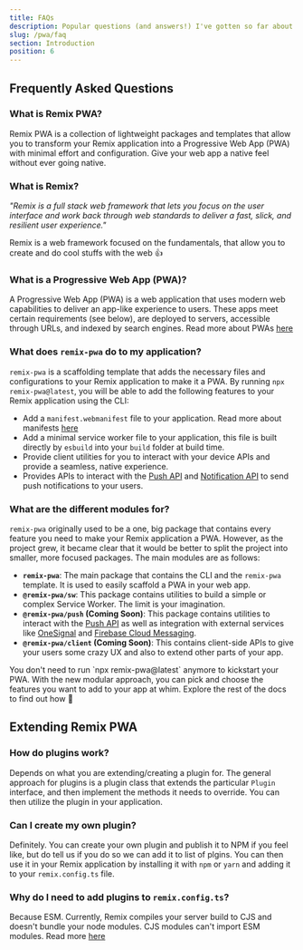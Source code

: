 ```yaml
---
title: FAQs
description: Popular questions (and answers!) I've gotten so far about Remix PWA plus some.
slug: /pwa/faq
section: Introduction
position: 6
---
```



## Frequently Asked Questions 

### What is Remix PWA?

Remix PWA is a collection of lightweight packages and templates that allow you to transform your Remix application 
into a Progressive Web App (PWA) with minimal effort and configuration. Give your web app a native feel without ever going native.

### What is Remix?

*"Remix is a full stack web framework that lets you focus on the user interface and work back through web standards to deliver a fast, slick, and resilient user experience."*

Remix is a web framework focused on the fundamentals, that allow you to create and do cool stuffs with the web :+1:

### What is a Progressive Web App (PWA)?

A Progressive Web App (PWA) is a web application that uses modern web capabilities to deliver an app-like experience to users. These apps meet certain requirements (see below), 
are deployed to servers, accessible through URLs, and indexed by search engines. Read more about PWAs [here](https://developer.mozilla.org/en-US/docs/Web/Progressive_web_apps)

### What does `remix-pwa` do to my application? 

`remix-pwa` is a scaffolding template that adds the necessary files and configurations to your Remix application to make it a PWA.
By running `npx remix-pwa@latest`, you will be able to add the following features to your Remix application using the CLI:

- Add a `manifest.webmanifest` file to your application. Read more about manifests [here](https://developer.mozilla.org/en-US/docs/Web/Manifest)
- Add a minimal service worker file to your application, this file is built directly by `esbuild` into your `build` folder at build time.
- Provide client utilities for you to interact with your device APIs and provide a seamless, native experience.
- Provides APIs to interact with the [Push API](https://developer.mozilla.org/en-US/docs/Web/API/Push_API) and [Notification API](https://developer.mozilla.org/en-us/docs/web/api/notification) to send push notifications to your users.

### What are the different modules for? 

`remix-pwa` originally used to be a one, big package that contains every feature you need to make your Remix application a PWA. 
However, as the project grew, it became clear that it would be better to split the project into smaller, more focused packages.
The main modules are as follows:

- **`remix-pwa`**: The main package that contains the CLI and the `remix-pwa` template. It is used to easily scaffold a PWA in your web app. 
- **`@remix-pwa/sw`**: This package contains utilities to build a simple or complex Service Worker. The limit is your imagination.
- **`@remix-pwa/push` (Coming Soon)**: This package contains utilities to interact with the [Push API](https://developer.mozilla.org/en-US/docs/Web/API/Push_API) as well as integration with external services like [OneSignal](https://onesignal.com/) and [Firebase Cloud Messaging](https://firebase.google.com/docs/cloud-messaging).
- **`@remix-pwa/client` (Coming Soon)**: This contains client-side APIs to give your users some crazy UX and also to extend other parts of your app.

<Info>
You don't need to run `npx remix-pwa@latest` anymore to kickstart your PWA. With the new modular approach, you can pick and choose the features you want to add to your app at whim. Explore the rest of the docs to find out how 🚀
</Info>

## Extending Remix PWA 

### How do plugins work?

Depends on what you are extending/creating a plugin for. The general approach for plugins is a plugin class that extends the particular `Plugin` interface, and then implement the methods it needs to override. You can then utilize the plugin in your application.

### Can I create my own plugin? 

Definitely. You can create your own plugin and publish it to NPM if you feel like, but do tell us if you do so we can add it to list of plgins. You can then use it in your Remix application by installing it with `npm` or `yarn` and adding it to your `remix.config.ts` file.

### Why do I need to add plugins to `remix.config.ts`?

Because ESM. Currently, Remix compiles your server build to CJS and doesn't bundle your node modules. CJS modules can't import ESM modules. Read more [here](https://remix.run/docs/en/1.15.0/pages/gotchas#importing-esm-packages)
